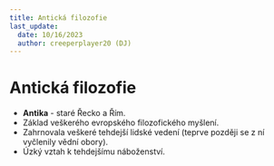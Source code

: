---
title: Antická filozofie
last_update:
  date: 10/16/2023
  author: creeperplayer20 (DJ)
---

# Antická filozofie

- **Antika** - staré Řecko a Řím.
- Základ veškerého evropského filozofického myšlení.
- Zahrnovala veškeré tehdejší lidské vedení (teprve později se z ní vyčlenily vědní obory).
- Úzký vztah k tehdejšímu náboženství.
